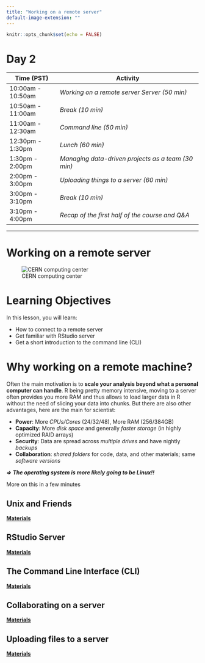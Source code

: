 ```yaml
---
title: "Working on a remote server"
default-image-extension: ""
---
```


```r
knitr::opts_chunk$set(echo = FALSE)
```

# Day 2

| **Time (PST)**    | **Activity**                                       |
|-------------------|----------------------------------------------------|
| 10:00am - 10:50am | *Working on a remote server Server (50 min)*       |
| 10:50am - 11:00am | *Break (10 min)*                                   |
| 11:00am - 12:30am | *Command line (50 min)*                            |
| 12:30pm - 1:30pm  | *Lunch (60 min)*                                   |
| 1:30pm - 2:00pm   | *Managing data-driven projects as a team (30 min)* |
| 2:00pm - 3:00pm   | *Uploading things to a server (60 min)*            |
| 3:00pm - 3:10pm   | *Break (10 min)*                                   |
| 3:10pm - 4:00pm   | *Recap of the first half of the course and Q&A*    |

------------------------------------------------------------------------

# Working on a remote server

![CERN computing center](https://cds.cern.ch/images/OPEN-PHO-CCC-2017-001-1/file?size=medium)

# Learning Objectives

In this lesson, you will learn:

-   How to connect to a remote server
-   Get familiar with RStudio server
-   Get a short introduction to the command line (CLI)

# Why working on a remote machine?

Often the main motivation is to **scale your analysis beyond what a personal computer can handle**. R being pretty memory intensive, moving to a server often provides you more RAM and thus allows to load larger data in R without the need of slicing your data into chunks. But there are also other advantages, here are the main for scientist:

-   **Power**: More *CPUs/Cores* (24/32/48), More RAM (256/384GB)
-   **Capacity**: More *disk space* and generally *faster storage* (in highly optimized RAID arrays)
-   **Security**: Data are spread across *multiple drives* and have nightly *backups*
-   **Collaboration**: *shared folders* for code, data, and other materials; same *software versions*

::: callout-warning
***=\> The operating system is more likely going to be Linux!!***

More on this in a few minutes
:::

## Unix and Friends

[**Materials**](day2-unices.html)

## RStudio Server

[**Materials**](day2-rstudio_server.html)

## The Command Line Interface (CLI)

[**Materials**](day2-remote_server.html)

## Collaborating on a server

[**Materials**](day2-server_collaboration.html)

## Uploading files to a server

[**Materials**](day2-server_uploading.html)


